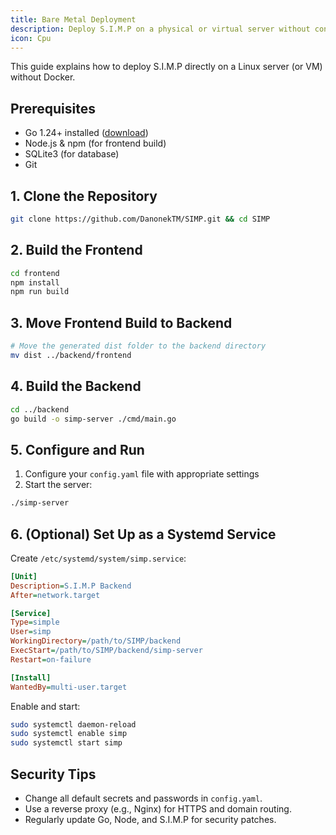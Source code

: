 ```yaml
---
title: Bare Metal Deployment
description: Deploy S.I.M.P on a physical or virtual server without containers.
icon: Cpu
---
```


This guide explains how to deploy S.I.M.P directly on a Linux server (or VM) without Docker.

## Prerequisites

- Go 1.24+ installed ([download](https://go.dev/dl/))
- Node.js & npm (for frontend build)
- SQLite3 (for database)
- Git

## 1. Clone the Repository

```bash
git clone https://github.com/DanonekTM/SIMP.git && cd SIMP
```

## 2. Build the Frontend

```bash
cd frontend
npm install
npm run build
```

## 3. Move Frontend Build to Backend

```bash
# Move the generated dist folder to the backend directory
mv dist ../backend/frontend
```

## 4. Build the Backend

```bash
cd ../backend
go build -o simp-server ./cmd/main.go
```

## 5. Configure and Run

1. Configure your `config.yaml` file with appropriate settings
2. Start the server:

```bash
./simp-server
```

## 6. (Optional) Set Up as a Systemd Service

Create `/etc/systemd/system/simp.service`:

```ini
[Unit]
Description=S.I.M.P Backend
After=network.target

[Service]
Type=simple
User=simp
WorkingDirectory=/path/to/SIMP/backend
ExecStart=/path/to/SIMP/backend/simp-server
Restart=on-failure

[Install]
WantedBy=multi-user.target
```

Enable and start:

```bash
sudo systemctl daemon-reload
sudo systemctl enable simp
sudo systemctl start simp
```

## Security Tips

- Change all default secrets and passwords in `config.yaml`.
- Use a reverse proxy (e.g., Nginx) for HTTPS and domain routing.
- Regularly update Go, Node, and S.I.M.P for security patches.
